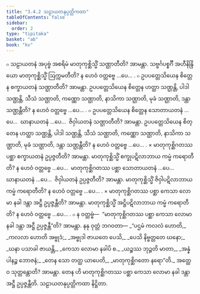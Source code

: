 ```yaml
---
title: "3.4.2 သဠာယတနုပ္ပတ္တိကထာ"
tableOfContents: false
sidebar:
  order: 2
type: "tipitaka"
basket: "ab"
book: "kv"
---
```



<DynamicBreadcrumb />

<Division number="691" book="kv" e="ch" v="32" p="358">

<Paragraph number="2214" book="kv">
๐ သဠာယတနံ အပုဗ္ဗံ အစရိမံ မာတုကုစ္ဆိသ္မိံ သဏ္ဌာတီတိ? အာမန္တာ. သဗ္ဗင်္ဂပစ္စင်္ဂီ အဟီနိန္ဒြိယော မာတုကုစ္ဆိသ္မိံ ဩက္ကမတီတိ? န ဟေဝံ ဝတ္တဗ္ဗေ …ပေ… .
</Paragraph>

<Paragraph number="2215" book="kv">
๐ ဥပပတ္တေသိယေန စိတ္တေန စက္ခာယတနံ သဏ္ဌာတီတိ? အာမန္တာ. ဥပပတ္တေသိယေန စိတ္တေန ဟတ္ထာ သဏ္ဌန္တိ, ပါဒါ သဏ္ဌန္တိ, သီသံ သဏ္ဌာတိ, ကဏ္ဏော သဏ္ဌာတိ, နာသိကာ သဏ္ဌာတိ, မုခံ သဏ္ဌာတိ, ဒန္တာ သဏ္ဌန္တီတိ? န ဟေဝံ ဝတ္တဗ္ဗေ …ပေ… .
</Paragraph>

<Paragraph number="2216" book="kv">
๐ ဥပပတ္တေသိယေန စိတ္တေန သောတာယတနံ …ပေ…  ဃာနာယတနံ …ပေ…  ဇိဝှါယတနံ သဏ္ဌာတီတိ? အာမန္တာ. ဥပပတ္တေသိယေန စိတ္တေန ဟတ္ထာ သဏ္ဌန္တိ, ပါဒါ သဏ္ဌန္တိ, သီသံ သဏ္ဌာတိ, ကဏ္ဏော သဏ္ဌာတိ, နာသိကာ သဏ္ဌာတိ, မုခံ သဏ္ဌာတိ, ဒန္တာ သဏ္ဌန္တီတိ? န ဟေဝံ ဝတ္တဗ္ဗေ …ပေ… .
</Paragraph>

</Division>
<Division number="692" book="kv" e="ch" v="32" p="358">

<Paragraph number="2217" book="kv">
× မာတုကုစ္ဆိဂတဿ ပစ္ဆာ စက္ခာယတနံ ဥပ္ပဇ္ဇတီတိ? အာမန္တာ. မာတုကုစ္ဆိသ္မိံ စက္ခုပဋိလာဘာယ ကမ္မံ ကရောတီတိ? န ဟေဝံ ဝတ္တဗ္ဗေ …ပေ…  မာတုကုစ္ဆိဂတဿ ပစ္ဆာ သောတာယတနံ …ပေ…  ဃာနာယတနံ …ပေ…  ဇိဝှါယတနံ ဥပ္ပဇ္ဇတီတိ? အာမန္တာ. မာတုကုစ္ဆိသ္မိံ ဇိဝှါပဋိလာဘာယ ကမ္မံ ကရောတီတိ? န ဟေဝံ ဝတ္တဗ္ဗေ …ပေ… .
</Paragraph>

<Paragraph number="2218" book="kv">
× မာတုကုစ္ဆိဂတဿ ပစ္ဆာ ကေသာ လောမာ နခါ ဒန္တာ အဋ္ဌီ ဥပ္ပဇ္ဇန္တီတိ? အာမန္တာ. မာတုကုစ္ဆိသ္မိံ အဋ္ဌိပဋိလာဘာယ ကမ္မံ ကရောတီတိ? န ဟေဝံ ဝတ္တဗ္ဗေ …ပေ… .
</Paragraph>

<Paragraph number="2219" book="kv">
๐ န ဝတ္တဗ္ဗံ—  “မာတုကုစ္ဆိဂတဿ ပစ္ဆာ ကေသာ လောမာ နခါ ဒန္တာ အဋ္ဌီ ဥပ္ပဇ္ဇန္တီ”တိ? အာမန္တာ. နနု ဝုတ္တံ ဘဂဝတာ—
</Paragraph>

<Paragraph number="2220" type="verses" book="kv">
_“ပဌမံ ကလလံ ဟောတိ,_  
_ကလလာ ဟောတိ အဗ္ဗုဒံ;_  
_အဗ္ဗုဒါ ဇာယတေ ပေသိ,_  
_ပေသိ နိဗ္ဗတ္တတေ ဃနော;_  
_ဃနာ ပသာခါ ဇာယန္တိ,_  
_ကေသာ လောမာ နခါပိ စ._  

</Paragraph>

<Paragraph number="2221" type="verses" book="kv">
_ယဉ္စဿ ဘုဉ္ဇတိ မာတာ,_  
_အန္နံ ပါနဉ္စ ဘောဇနံ;_  
_တေန သော တတ္ထ ယာပေတိ,_  
_မာတုကုစ္ဆိဂတော နရော”တိ._  

</Paragraph>

<Paragraph number="2222" book="kv">
အတ္ထေဝ သုတ္တန္တောတိ? အာမန္တာ. တေန ဟိ မာတုကုစ္ဆိဂတဿ ပစ္ဆာ ကေသာ လောမာ နခါ ဒန္တာ အဋ္ဌီ ဥပ္ပဇ္ဇန္တီတိ.

</Paragraph>
</Division>

<Paragraph number="2223" type="center" book="kv">
သဠာယတနုပ္ပတ္တိကထာ နိဋ္ဌိတာ.
</Paragraph>